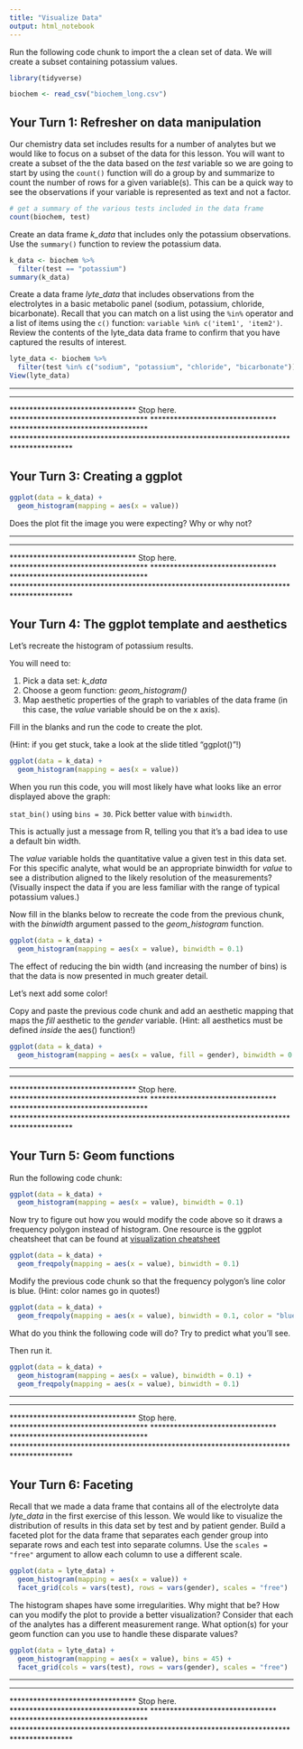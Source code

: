 ```yaml
---
title: "Visualize Data"
output: html_notebook
---
```


Run the following code chunk to import the a clean set of data. We will create a subset containing potassium values.

```r
library(tidyverse)

biochem <- read_csv("biochem_long.csv")
```

## Your Turn 1: Refresher on data manipulation

Our chemistry data set includes results for a number of analytes but we would like to focus on a subset of the data for this lesson. You will want to create a subset of the the data based on the *test* variable so we are going to start by using the `count()` function will do a group by and summarize to count the number of rows for a given variable(s). This can be a quick way to see the observations if your variable is represented as text and not a factor.

```r
# get a summary of the various tests included in the data frame
count(biochem, test)
```

Create an data frame *k_data* that includes only the potassium observations. Use the `summary()` function to review the potassium data.

```r
k_data <- biochem %>% 
  filter(test == "potassium")
summary(k_data)
```

Create a data frame *lyte_data* that includes observations from the electrolytes in a basic metabolic panel (sodium, potassium, chloride, bicarbonate). Recall that you can match on a list using the `%in%` operator and a list of items using the `c()` function: `variable %in% c('item1', 'item2')`. Review the contents of the lyte_data data frame to confirm that you have captured the results of interest. 

```r
lyte_data <- biochem %>% 
  filter(test %in% c("sodium", "potassium", "chloride", "bicarbonate"))
View(lyte_data)
```

***************************************************************************************
********************************                    ***********************************
********************************     Stop here.     ***********************************
********************************                    ***********************************
***************************************************************************************

## Your Turn 3: Creating a ggplot

```r
ggplot(data = k_data) +
  geom_histogram(mapping = aes(x = value))
```

Does the plot fit the image you were expecting? Why or why not?

***************************************************************************************
********************************                    ***********************************
********************************     Stop here.     ***********************************
********************************                    ***********************************
***************************************************************************************

## Your Turn 4: The ggplot template and aesthetics

Let's recreate the histogram of potassium results. 

You will need to:

1. Pick a data set: *k_data*
2. Choose a geom function: *geom_histogram()*
3. Map aesthetic properties of the graph to variables of the data frame (in this case, the *value* variable should be on the x axis).

Fill in the blanks and run the code to create the plot.

(Hint: if you get stuck, take a look at the slide titled "ggplot()"!)

```r
ggplot(data = k_data) +
  geom_histogram(mapping = aes(x = value))
```

When you run this code, you will most likely have what looks like an error displayed above the graph:

  `stat_bin()` using `bins = 30`. Pick better value with `binwidth`.

This is actually just a message from R, telling you that it's a bad idea to use a default bin width. 

The *value* variable holds the quantitative value a given test in this data set. For this specific analyte, what would be an appropriate binwidth for *value* to see a distribution aligned to the likely resolution of the measurements? (Visually inspect the data if you are less familiar with the range of typical potassium values.)

Now fill in the blanks below to recreate the code from the previous chunk, with the *binwidth* argument passed to the *geom_histogram* function. 

```r
ggplot(data = k_data) +
  geom_histogram(mapping = aes(x = value), binwidth = 0.1)
```


The effect of reducing the bin width (and increasing the number of bins) is that the data is now presented in much greater detail. 

Let's next add some color!

Copy and paste the previous code chunk and add an aesthetic mapping that maps the *fill* aesthetic to the *gender* variable. (Hint: all aesthetics must be defined *inside* the aes() function!)


```r
ggplot(data = k_data) +
  geom_histogram(mapping = aes(x = value, fill = gender), binwidth = 0.1)
```


***************************************************************************************
********************************                    ***********************************
********************************     Stop here.     ***********************************
********************************                    ***********************************
***************************************************************************************


## Your Turn 5: Geom functions

Run the following code chunk:

```r
ggplot(data = k_data) +
  geom_histogram(mapping = aes(x = value), binwidth = 0.1)
```


Now try to figure out how you would modify the code above so it draws a frequency polygon instead of histogram. One resource is the ggplot cheatsheet that can be found at [visualization cheatsheet](https://github.com/rstudio/cheatsheets/blob/main/data-visualization.pdf)

```r
ggplot(data = k_data) +
  geom_freqpoly(mapping = aes(x = value), binwidth = 0.1)
```




Modify the previous code chunk so that the frequency polygon's line color is blue. (Hint: color names go in quotes!)

```r
ggplot(data = k_data) +
  geom_freqpoly(mapping = aes(x = value), binwidth = 0.1, color = "blue")
```


What do you think the following code will do? Try to predict what you'll see.

Then run it.

```r
ggplot(data = k_data) +
  geom_histogram(mapping = aes(x = value), binwidth = 0.1) +
  geom_freqpoly(mapping = aes(x = value), binwidth = 0.1)
```


***************************************************************************************
********************************                    ***********************************
********************************     Stop here.     ***********************************
********************************                    ***********************************
***************************************************************************************

## Your Turn 6: Faceting

Recall that we made a data frame that contains all of the electrolyte data *lyte_data* in the first exercise of this lesson. We would like to visualize the distribution of results in this data set by test and by patient gender. Build a faceted plot for the data frame that separates each gender group into separate rows and each test into separate columns. Use the `scales = "free"` argument to allow each column to use a different scale.

```r
ggplot(data = lyte_data) +
  geom_histogram(mapping = aes(x = value)) +
  facet_grid(cols = vars(test), rows = vars(gender), scales = "free")
```

The histogram shapes have some irregularities. Why might that be? How can you modify the plot to provide a better visualization? Consider that each of the analytes has a different measurement range. What option(s) for your geom function can you use to handle these disparate values?

```r
ggplot(data = lyte_data) +
  geom_histogram(mapping = aes(x = value), bins = 45) +
  facet_grid(cols = vars(test), rows = vars(gender), scales = "free")
```

***************************************************************************************
********************************                    ***********************************
********************************     Stop here.     ***********************************
********************************                    ***********************************
***************************************************************************************